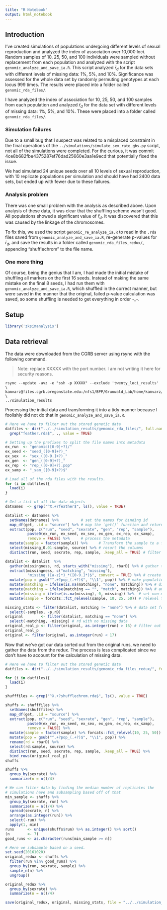 ```yaml
---
title: "R Notebook"
output: html_notebook
---
```


## Introduction

I've created simulations of populations undergoing different levels of sexual 
reproduction and analyzed the index of association over 10,000 loci. Random 
samples of 10, 25, 50, and 100 individuals were sampled without replacement from
each population and analyzed with the script `genomic_analyze_and_save_ia.R`.
This script analyzed $\bar{r}_d$ for the data sets with different levels of
missing data: 1%, 5%, and 10%. Significance was assessed for the whole data set
by randomly permuting genotypes at each locus 999 times. The results were placed
into a folder called `genomic_rda_files/`.


I have analyzed the index of association for 10, 25, 50, and 100 samples from 
each population and analyzed $\bar{r}_d$ for the data set with different levels
of missing data: 1%, 5%, and 10%. These were placed into a folder called 
`genomic_rda_files/`.

### Simulation failures

Due to a small bug that I suspect was related to a misplaced constraint in the
final operations of the `../simulations/simulate_sex_rate_gbs.py` script, not
all of the simulations were completed. For the curious, it was commit
4ce8b682fbe4375287ef76dad25660e3aa1e9ecd that potentially fixed the issue.

We had simulated 24 unique seeds over all 10 levels of sexual reproduction, with
10 replicate populations per simulation and should have had 2400 data sets, but
ended up with fewer due to these failures.

### Analysis problem

There was one small problem with the analysis as described above. Upon analysis
of these data, it was clear that the shuffling scheme wasn't good. All
populations showed a significant value of $\bar{r}_d$. It was discovered that
this was caused by the linkage of the chromosomes. 

To fix this, we used the script `genomic_re_analyze_ia.R` to read in the `.rda`
files saved from `genomic_analyze_and_save_ia.R`, re-generate p-values for 
$\bar{r}_d$, and save the results in a folder called `genomic_rda_files_redux/`,
appending "shufflechrom" to the file name.


### One more thing

Of course, being the genius that I am, I had made the initial mistake of
shuffling all markers on the first 16 seeds. Instead of making the same mistake
on the final 8 seeds, I had run them with `genomic_analyze_and_save_ia.R`, which
shuffled in the correct manner, but were saved in the manner that the original,
failed p-value calculation was saved, so some shuffling is needed to get
everything in order -_-.

## Setup

```r
library('zksimanalysis')
```

## Data retrieval

The data were downloaded from the CGRB server using rsync with the following
command.

> Note: replace XXXXX with the port number. I am not writing it here for
security reasons.

```
rsync --update -avz -e "ssh -p XXXXX" --exclude 'twenty_loci_results' \ 
kamvarz@files.cgrb.oregonstate.edu:/nfs1/BPP/Grunwald_Lab/home/kamvarz/simulation_analysis/results \ 
../simulation_results
```

Processing the initial data and transforming it into a tidy manner because I
foolishly did not do that in `genomic_analyze_and_save_ia.R`.

```r
# Here we have to filter out the stored genetic data
datfiles <- dir("../../simulation_results/genomic_rda_files/", full.names = TRUE) %>% 
  grep("feather.rda$", ., value = TRUE)

# Setting up the prefixes to split the file names into metadata
ex_run  <- "genomic([0-9]+?)/"
ex_seed <- "seed_([0-9]+?)_"
ex_sex  <- "sex_([0-9.]+?)_"
ex_gen  <- "gen_([0-9]+?)_"
ex_rep  <- "rep_([0-9]+?).pop"
ex_samp <- "_sam_([0-9]+?)$"

# Load all of the rda files with the results.
for (i in datfiles){
  load(i)
}

# Get a list of all the data objects
datnames  <- grep("^X.+?feather$", ls(), value = TRUE)

datalist <- datnames %>%
  setNames(datnames) %>%          # set the names for binding id
  map_df(get, .id = "source") %>% # map the `get()` function and return a tibble
  extract(pop, c("run", "seed", "sexrate", "gen", "rep", "sample"),
          paste0(ex_run, ex_seed, ex_sex, ex_gen, ex_rep, ex_samp),
          remove = FALSE) %>%     # process the metadata
  mutate(sample = factor(sample)) %>%     # Transform the sample to a factor
  select(missing_0.01:sample, source) %>% # resort the columns
  distinct(run, seed, sexrate, rep, sample, .keep_all = TRUE) # filter out duplicates

datalist <- datalist  %>%
  gather(missingness, rd, starts_with("missing"), rbarD) %>% # gather the rd values into one column
  extract(missingness, c("matching", "missing"), 
          "missing_([a-z]*)_*([0-9.]*)$", convert = TRUE) %>% # create new columns for missing data level
  mutate(pop = gsub("^.+?pop_(.+?)$", "\\1", pop)) %>% # make population names easier to read
  mutate(matching = ifelse(is.na(matching), "none", matching)) %>% # differentiate between matching
  mutate(matching = ifelse(matching == "", "match", matching)) %>% # and non-matching missing calc
  mutate(missing = ifelse(is.na(missing), 0, missing)) %>%  # set non-missing percent to 0
  mutate(sample = forcats::fct_relevel(sample, 10, 25, 50)) # relevel the sample sizes

missing_stats <- filter(datalist, matching != "none") %>% # data set for only rd from missing data
  select(-samples, -p.rD)
original        <- filter(datalist, matching == "none") %>% 
  select(-matching, -missing) # rd with no missing data
original_real_p <- filter(original, as.integer(run) > 16) # filter out the runs with good p-vals
original_real_p
original <- filter(original, as.integer(run) < 17)
```

Now that we've got our data sorted out from the original runs, we need to gather
the data from the redux. The process is less complicated since we don't have to 
account for the calculation of missing data.


```r
# Here we have to filter out the stored genetic data
datfiles <- dir("../../simulation_results/genomic_rda_files_redux/", full.names = TRUE)

for (i in datfiles){
  load(i)
}

shufffiles <- grep("^X.+?shufflechrom.rda$", ls(), value = TRUE)

shuffs <- shufffiles %>% 
  setNames(shufffiles) %>% 
  map_df(get, .id = "source") %>%
  extract(pop, c("run", "seed", "sexrate", "gen", "rep", "sample"),
          paste0(ex_run, ex_seed, ex_sex, ex_gen, ex_rep, ex_samp),
          remove = FALSE) %>%
  mutate(sample = factor(sample) %>% forcats::fct_relevel(10, 25, 50)) %>%
  mutate(pop = gsub("^.+?pop_(.+?)$", "\\1", pop)) %>%
  rename(rd = rbarD) %>%
  select(rd:sample, source) %>%
  distinct(run, seed, sexrate, rep, sample, .keep_all = TRUE) %>%
  bind_rows(original_real_p)
shuffs

shuffs %>% 
  group_by(sexrate) %>%
  summarize(n = n()/4)

# We can filter data by finding the median number of replicates the
# simulations have and subsampling based off of that
min_sample <- shuffs %>% 
  group_by(sexrate, run) %>% 
  summarize(n = n()/4) %>%
  spread(sexrate, n) %>%
  arrange(as.integer(run)) %>%
  select(-run) %>%
  apply(1, min)
runs      <- unique(shuffs$run) %>% as.integer() %>% sort()
(n        <- 7)
good_runs <- as.character(runs[min_sample >= n])

# Here we subsample based on a seed.
set.seed(20161020)
original_redux <- shuffs %>% 
  filter(run %in% good_runs) %>% 
  group_by(run, sexrate, sample) %>%
  sample_n(n) %>%
  ungroup()

original_redux %>% 
  group_by(sexrate) %>%
  summarize(n = n()/4)
```

```r
save(original_redux, original, missing_stats, file = "../../simulation_results/genomic_data.rda")
```

